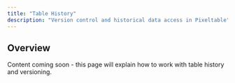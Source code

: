 ```yaml
---
title: "Table History"
description: "Version control and historical data access in Pixeltable"
---
```


## Overview

Content coming soon - this page will explain how to work with table history and versioning.
